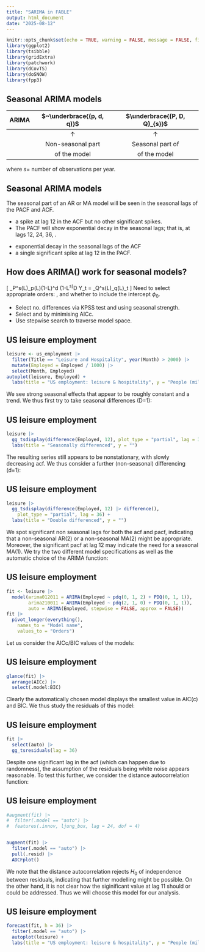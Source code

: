 ```yaml
---
title: "SARIMA in FABLE"
output: html_document
date: "2025-08-12"
---
```

```r
knitr::opts_chunk$set(echo = TRUE, warning = FALSE, message = FALSE, fig.height = 6, fig.width = 10)
library(ggplot2)
library(tsibble)
library(gridExtra)
library(patchwork)
library(dCovTS)
library(doSNOW)
library(fpp3)
```

## Seasonal ARIMA models

| ARIMA | $~\underbrace{(p, d, q)}$ | $\underbrace{(P, D, Q)_{s}}$ |
| ----: | :-----------------------: | :--------------------------: |
|       | ${\uparrow}$              | ${\uparrow}$                 |
|       | Non-seasonal part         | Seasonal part of             |
|       | of the model              | of the model                 |

where $s =$ number of observations per year.


## Seasonal ARIMA models
The seasonal part of an AR or MA model will be seen in the seasonal lags of
the PACF and ACF.

\textbf{ARIMA(0,0,0)(0,0,1)$_{12}$ will show:}

  * a spike at lag 12 in the ACF but no other significant spikes.
  * The PACF will show exponential decay in the seasonal lags; that is, at lags 12, 24, 36, \dots.

\textbf{ARIMA(0,0,0)(1,0,0)$_{12}$ will show:}

  * exponential decay in the seasonal lags of the ACF
  * a single significant spike at lag 12 in the PACF.

## How does ARIMA() work for seasonal models?

\textbf{A seasonal ARIMA process}
\[
\Phi_P^s(L)\Phi_p(L)(1-L)^d (1-L^s)^D Y_t = \Theta_Q^s(L)\theta_q(L)\varepsilon_t
\]
Need to select appropriate orders: \alert{$d,D,p,q,P,Q$}, and whether to include the intercept $\phi_0$.

\textbf{Hyndman and Khandakar (JSS, 2008) algorithm:}

  * Select no.\ differences \alert{$d$} via KPSS test and \alert{$D$} using seasonal strength.
  * Select \alert{$p,q,P,Q$} and \alert{$c$} by minimising AICc.
  * Use stepwise search to traverse model space.

## US leisure employment

```r
leisure <- us_employment |>
  filter(Title == "Leisure and Hospitality", year(Month) > 2000) |>
  mutate(Employed = Employed / 1000) |>
  select(Month, Employed)
autoplot(leisure, Employed) +
  labs(title = "US employment: leisure & hospitality", y = "People (millions)")
```
We see strong seasonal effects that appear to be roughly constant and a trend. We thus first try to take seasonal differences (D=1):

## US leisure employment

```r
leisure |>
  gg_tsdisplay(difference(Employed, 12), plot_type = "partial", lag = 36) +
  labs(title = "Seasonally differenced", y = "")
```
The resulting series still appears to be nonstationary, with slowly decreasing acf. We thus consider a further (non-seasonal) differencing (d=1):

## US leisure employment

```r
leisure |>
  gg_tsdisplay(difference(Employed, 12) |> difference(),
    plot_type = "partial", lag = 36) +
  labs(title = "Double differenced", y = "")
```

We spot significant non seasonal lags for both the acf and pacf, indicating that a non-seasonal AR(2) or a non-seasonal MA(2) might be appropriate. Moreover, the significant pacf at lag 12 may indicate the need for a seasonal MA(1). We try the two different model specifications as well as the automatic choice of the ARIMA function:

## US leisure employment
\fontsize{10}{11}\sf

```r
fit <- leisure |>
  model(arima012011 = ARIMA(Employed ~ pdq(0, 1, 2) + PDQ(0, 1, 1)),
        arima210011 = ARIMA(Employed ~ pdq(2, 1, 0) + PDQ(0, 1, 1)),
        auto = ARIMA(Employed, stepwise = FALSE, approx = FALSE))
fit |>
  pivot_longer(everything(),
    names_to = "Model name",
    values_to = "Orders")
```

Let us consider the AICc/BIC values of the models:

## US leisure employment
\fontsize{10}{11}\sf

```r
glance(fit) |>
  arrange(AICc) |>
  select(.model:BIC)
```
Clearly the automatically chosen model displays the smallest value in AIC(c) and BIC. We thus study the residuals of this model:


## US leisure employment

```r
fit |>
  select(auto) |>
  gg_tsresiduals(lag = 36)
```

Despite one significant lag in the acf (which can happen due to randomness), the assumption of the residuals being white noise appears reasonable. To test this further, we consider the distance autocorrelation function:

## US leisure employment
\fontsize{10}{11}\sf

```r
#augment(fit) |>
#  filter(.model == "auto") |>
#  features(.innov, ljung_box, lag = 24, dof = 4)


augment(fit) |>
  filter(.model == "auto") |>
  pull(.resid) |>
  ADCFplot()


```
We note that the distance autocorrelation rejects $H_0$ of independence between residuals, indicating that further modelling might be possible. On the other hand, it is not clear how the siginificant value at lag 11 should or could be addressed. Thus we will choose this model for our analysis.


## US leisure employment

```r
forecast(fit, h = 36) |>
  filter(.model == "auto") |>
  autoplot(leisure) +
  labs(title = "US employment: leisure & hospitality", y = "People (millions)")
```
